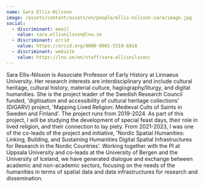 ```yaml
---
name: Sara Ellis-Nilsson
image: /assets/content/assets/en/people/ellis-nilsson-sara/image.jpg
social:
  - discriminant: email
    value: sara.ellisnilsson@lnu.se
  - discriminant: orcid
    value: https://orcid.org/0000-0001-5319-6818
  - discriminant: website
    value: https://lnu.se/en/staff/sara.ellisnilsson/
---
```

Sara Ellis-Nilsson is Associate Professor of Early History at Linnaeus University. Her research interests are interdisciplinary and include cultural heritage, cultural history, material culture, hagiography/liturgy, and digital humanities. She is the project leader of the Swedish Research Council funded, 'digitisation and accessibility of cultural heritage collections' (DIGARV) project, 'Mapping Lived Religion: Medieval Cults of Saints in Sweden and Finland'. The project runs from 2019-2024. As part of this project, I will be studying the development of special feast days, their role in lived religion, and their connection to lay piety. From 2021-2023, I was one of the co-leads of the project and initiative, 'Nordic Spatial Humanities: Linking, Building, and Sustaining Humanities Digital Spatial Infrastructures for Research in the Nordic Countries'. Working together with the PI at Uppsala University and co-leads at the University of Bergen and the University of Iceland, we have generated dialogue and exchange between academic and non-academic sectors, focusing on the needs of the humanities in terms of spatial data and data infrastructures for research and dissemination.